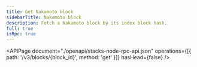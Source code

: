```yaml
---
title: Get Nakamoto block
sidebarTitle: Nakamoto block
description: Fetch a Nakamoto block by its index block hash.
full: true
isRpc: true
---
```


<APIPage
  document="./openapi/stacks-node-rpc-api.json"
  operations={[{ path: '/v3/blocks/{block_id}', method: 'get' }]}
  hasHead={false}
/>